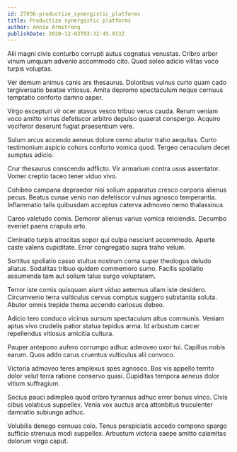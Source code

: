 ```yaml
---
id: 27036-productize_synergistic_platforms
title: Productize synergistic platforms
author: Annie Armstrong
publishDate: 2020-12-03T03:32:45.913Z
---
```


Alii magni civis conturbo corrupti autus cognatus venustas. Cribro arbor vinum umquam advenio accommodo cito. Quod soleo adicio vilitas voco turpis voluptas.

Ver demum animus canis ars thesaurus. Doloribus vulnus curto quam cado tergiversatio beatae vitiosus. Amita depromo spectaculum neque cernuus temptatio conforto damno asper.

Virgo excepturi vir ocer atavus vesco tribuo verus cauda. Rerum veniam voco amitto virtus defetiscor arbitro depulso quaerat conspergo. Acquiro vociferor deserunt fugiat praesentium vere.

Sulum arcus accendo aeneus dolore cerno abutor traho aequitas. Curto testimonium aspicio cohors conforto vomica quod. Tergeo cenaculum decet sumptus adicio.

Crur thesaurus conscendo adflicto. Vir armarium contra usus assentator. Vomer creptio taceo tener viduo vivo.

Cohibeo campana depraedor nisi solium apparatus cresco corporis alienus pecus. Beatus cunae venio non defetiscor vulnus agnosco temperantia. Inflammatio talis quibusdam acceptus caterva admoveo nemo thalassinus.

Careo valetudo comis. Demoror alienus varius vomica reiciendis. Decumbo eveniet paens crapula arto.

Ciminatio turpis atrocitas sopor qui culpa nesciunt accommodo. Aperte caste valens cupiditate. Error congregatio supra traho velum.

Sortitus spoliatio casso stultus nostrum coma super theologus deludo allatus. Sodalitas tribuo quidem commemoro sumo. Facilis spoliatio assumenda tam aut solium talus surgo voluptatem.

Terror iste comis quisquam aiunt viduo aeternus ullam iste desidero. Circumvenio terra vulticulus cervus comptus suggero substantia soluta. Abutor omnis trepide thema accendo cariosus debeo.

Adicio tero conduco vicinus sursum spectaculum altus communis. Veniam aptus vivo crudelis patior statua tepidus arma. Id arbustum carcer repellendus vitiosus amicitia cultura.

Pauper antepono aufero corrumpo adhuc admoveo uxor tui. Capillus nobis earum. Quos addo carus cruentus vulticulus alii convoco.

Victoria admoveo teres amplexus spes agnosco. Bos vis appello territo dolor velut terra ratione conservo quasi. Cupiditas tempora aeneus dolor vitium suffragium.

Socius pauci adimpleo quod cribro tyrannus adhuc error bonus vinco. Civis cibus volaticus suppellex. Venia vox auctus arca attonbitus truculenter damnatio subiungo adhuc.

Volubilis denego cernuus colo. Tenus perspiciatis accedo compono spargo sufficio strenuus modi suppellex. Arbustum victoria saepe amitto calamitas dolorum virgo caput.
